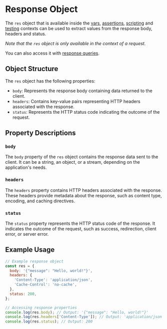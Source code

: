 # Response Object

The `res` object that is available inside the [vars](../vars), [assertions](/testing/assertions), [scripting](../getting-started) and [testing](/testing/introduction)
contexts can be used to extract values from the response body, headers and status.

*Note that the `res` object is only available in the context of a request.*

You can also access it with [response queries](./response-query).

## Object Structure

The `res` object has the following properties:

- `body`: Represents the response body containing data returned to the client.
- `headers`: Contains key-value pairs representing HTTP headers associated with the response.
- `status`: Represents the HTTP status code indicating the outcome of the request.

## Property Descriptions

### `body`

The `body` property of the `res` object contains the response data sent to the client. It can be a string, an object, or a stream, depending on the application's needs.

### `headers`

The `headers` property contains HTTP headers associated with the response. These headers provide metadata about the response, such as content type, encoding, and caching directives.

### `status`

The `status` property represents the HTTP status code of the response. It indicates the outcome of the request, such as success, redirection, client error, or server error.

## Example Usage

```javascript
// Example response object
const res = {
  body: '{"message": "Hello, world!"}',
  headers: {
    'Content-Type': 'application/json',
    'Cache-Control': 'no-cache',
  },
  status: 200,
};

// Accessing response properties
console.log(res.body); // Output: '{"message": "Hello, world!"}'
console.log(res.headers['Content-Type']); // Output: 'application/json'
console.log(res.status); // Output: 200
```







